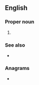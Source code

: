 {{also|APTs|ap'ts}}
==English==

===Proper noun===
{{en-proper noun}}

# {{lb|en|transport}} {{initialism of|{{w|Advanced Public Transportation Systems}}|lang=en}}

===See also===
* {{l|en|IHVS}}

===Anagrams===
* {{anagrams|en|ATSP|PTAs|PTSA|past|pats|spat|stap|taps}}